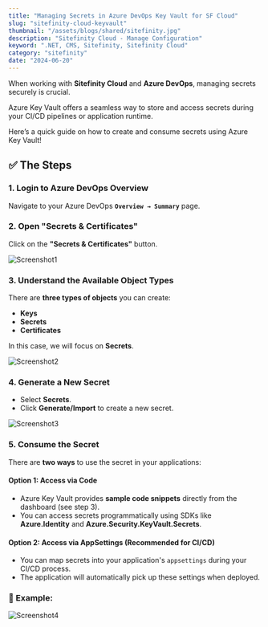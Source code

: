 ```yaml
---
title: "Managing Secrets in Azure DevOps Key Vault for SF Cloud"
slug: "sitefinity-cloud-keyvault"
thumbnail: "/assets/blogs/shared/sitefinity.jpg"
description: "Sitefinity Cloud - Manage Configuration"
keyword: ".NET, CMS, Sitefinity, Sitefinity Cloud"
category: "sitefinity"
date: "2024-06-20"
---
```


When working with **Sitefinity Cloud** and **Azure DevOps**, managing secrets securely is crucial. 

Azure Key Vault offers a seamless way to store and access secrets during your CI/CD pipelines or application runtime.

Here’s a quick guide on how to create and consume secrets using Azure Key Vault!

## ✅ The Steps

### 1. Login to Azure DevOps Overview

Navigate to your Azure DevOps **`Overview → Summary`** page.


### 2. Open "Secrets & Certificates"

Click on the **"Secrets & Certificates"** button.

![Screenshot1](/assets/blogs/sitefinity-cloud-keyvault/screen1.png)


### 3. Understand the Available Object Types

There are **three types of objects** you can create:
- **Keys**
- **Secrets**
- **Certificates**

In this case, we will focus on **Secrets**.

![Screenshot2](/assets/blogs/sitefinity-cloud-keyvault/screen2.png)


### 4. Generate a New Secret

- Select **Secrets**.
- Click **Generate/Import** to create a new secret.

![Screenshot3](/assets/blogs/sitefinity-cloud-keyvault/screen3.png)


### 5. Consume the Secret

There are **two ways** to use the secret in your applications:

#### Option 1: Access via Code

- Azure Key Vault provides **sample code snippets** directly from the dashboard (see step 3).
- You can access secrets programmatically using SDKs like **Azure.Identity** and **Azure.Security.KeyVault.Secrets**.

#### Option 2: Access via AppSettings (Recommended for CI/CD)

- You can map secrets into your application's `appsettings` during your CI/CD process.
- The application will automatically pick up these settings when deployed.


### 📱 Example:
![Screenshot4](/assets/blogs/sitefinity-cloud-keyvault/screen4.png)